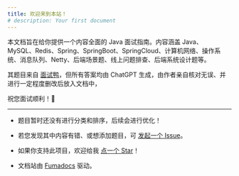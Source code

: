 ```yaml
---
title: 欢迎来到本站！
# description: Your first document
---
```



本文档旨在给你提供一个内容全面的 Java 面试指南。内容涵盖 Java、 MySQL、Redis、Spring、SpringBoot、SpringCloud、计算机网络、操作系统、消息队列、Netty、后端场景题、线上问题排查、后端系统设计题等。

其题目来自 [面试鸭](https://www.mianshiya.com/)，但所有答案均由 ChatGPT 生成，由作者亲自核对无误、并进行一定程度删改后放入文档中，

祝您面试顺利！🎉

---

* 题目暂时还没有进行分类和排序，后续会进行优化！

* 若您发现其中内容有错、或想添加题目，可 [发起一个 Issue](https://github.com/gaojunran/java-interview/issues/new)。

* 如果你支持此项目，欢迎给我 [点一个 Star](https://github.com/gaojunran/java-interview)！

* 文档站由 [Fumadocs](https://fumadocs.dev) 驱动。
